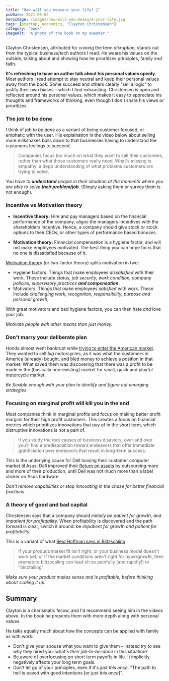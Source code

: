```yaml
---
title: "How will you measure your life? 🤔"
pubDate: 2021-05-02
heroImage: /images/how-will-you-measure-your-life.jpg
tags: [startup, economics, "Clayton Christensen"]
category: "book"
imageAlt: "A photo of the book on my sweater."
---
```



Clayton Christensen, attributed for coining the term _disruption,_ stands out from the typical business/tech authors I read.
He wears his values on the outside, talking about and showing how he prioritizes principles, family and faith.

**It's refreshing to have an author talk about his personal values openly.** Most authors I read attempt to stay neutral and keep
their personal values away from the book. Some succeed and others clearly "sell a logic" to justify their own biases – which I find exhausting.
Christensen is open and reflected around his personal values, which makes it easy to appreciate his thoughts and frameworks
of thinking, even though I don't share his views or prioritizes.

### The job to be done

I think of _job to be done_ as a variant of being customer focused, or emphatic with the user.
His explaination in the video below about selling more milkshakes boils down to that businesses
having to understand the customers feelings to succeed.

> Companies focus too much on what they want to sell their customers, rather than what those customers really need.
> What's missing is empathy: a depp understanding of what problems customers are trying to solve.

<YouTube id="https://www.youtube.com/watch?v=rHdS_4GsKmg&t=720s&ab_channel=TalksatGoogle" />

_You have to **understand** people in their situation at the moments where you are able to solve **their problem/job**_.
(Simply asking them or survey them is not enough).

### Incentive vs Motivation theory

- **Incentive theory:** Hire and pay managers based on the financial performance of the company,
  aligns the managers incentives with the shareholders incentive. Hence, a company should
  give stock or stock options to their CEOs, or other types of performance based bonuses.

- **Motivation theory:** Financial compensation is a hygiene factor, and will not make employees
  motivated. The best thing you can hope for is that no one is dissatisfied because of it.

[Motivation theory](https://en.wikipedia.org/wiki/Two-factor_theory) (or two-factor theory) splits motivation in two:

- Hygiene factors: Things that make employees _dissatisfied_ with their work. These include _status, job security, work condition, company policies, supervisory practices **and compensation**_.
- Motivators: Things that make employees _satisfied_ with work. These include _challenging work, recognition, responsibility, purpose and personal growth_,

With great motivators and bad hygiene factors, you can then hate _and_ love your job.

_Motivate people with other means than just money._

### Don't marry your deliberate plan

Honda almost went bankrupt while [trying to enter the American market](https://www.ukessays.com/essays/business/managing-strategy-the-honda-effect-business-essay.php).
They wanted to sell _big_ motorcycles, as it was what the customers in America (already) bought,
and bled money to achieve a position in that market. What saved them was discovering that there was
a profit to be made in the (basically non-existing) market for small, quick and playful motorcycle market.

_Be flexible enough with your plan to identify and figure out emerging strategies_

### Focusing on marginal profit will kill you in the end

Most companies think in marginal profits and focus on making better profit margins
for their high profit customers. This creates a focus on financial metrics which prioritizes
innovations that pay of in the short term, which distruptive innovations is not a part of.

> If you study the root causes of business disasters, over and over you'll find a predisposition
> toward endeavors that offer immediate gratificiation over endeavors that result in long-term success.

<YouTube id="https://www.youtube.com/watch?v=rHdS_4GsKmg&t=3098s&ab_channel=TalksatGoogle" />

This is the underlying cause for Dell loosing their customer computer market til Asus: Dell improved
their [Return on assets](https://www.investopedia.com/terms/r/rona.asp) by outsourcing more and more
of their production, until Dell was not much more than a label sticker on Asus hardware.

_Don't remove capabilities or stop innovating in the chase for better financial fractions._

### A theory of good and bad capital

Christensen says that a company should _initially be patient for growth, and impatient for profitability._
When profitability is discovered and the path forward is clear, switch it around: be _impatient for growth and patient for profitability._

This is a variant of what [Reid Hoffman says in Blitzscaling](/blitzscaling/):

> If your product/market fit isn't right, or your business model doesn't work yet, or if the market
> conditions aren't right for hypergrowth, then premature blitzscaling can lead oh so painfully
> (and rapidly!) to "blitzfailing".

_Make sure your product makes sense and is profitable, before thinking about scaling it up._

## Summary

Clayton is a charismatic fellow, and I'd recommend seeing him in the videos above.
In the book he presents them with more depth along with personal values.

He talks equally much about how the concepts can be applied with family as with work:

- Don't give your spouse what you want to give them – instead try to see why they hired you: what's _their job-to-be-done_ in this situation?
- Be aware of overfocusing on short term payoffs in life. It implicitly negatively affects your long term goals.
- Don't let go of your principles, even if it's _just this once_. "The path to hell is paved with good intentions [or _just this once_]".
